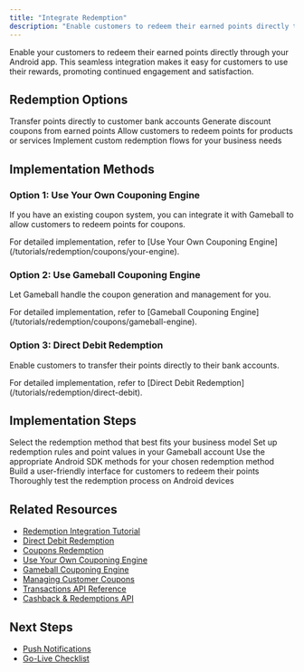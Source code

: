 ```yaml
---
title: "Integrate Redemption"
description: "Enable customers to redeem their earned points directly through your Android app"
---
```


Enable your customers to redeem their earned points directly through your Android app. This seamless integration makes it easy for customers to use their rewards, promoting continued engagement and satisfaction.

## Redemption Options

<CardGroup cols={2}>
  <Card title="Direct Debit Redemption" icon="credit-card" href="/tutorials/redemption/direct-debit">
    Transfer points directly to customer bank accounts
  </Card>

  <Card title="Coupon Redemption" icon="ticket" href="/tutorials/redemption/coupons/index">
    Generate discount coupons from earned points
  </Card>

  <Card title="Product Redemption" icon="gift">
    Allow customers to redeem points for products or services
  </Card>

  <Card title="Custom Redemption" icon="tag">
    Implement custom redemption flows for your business needs
  </Card>
</CardGroup>

## Implementation Methods

### Option 1: Use Your Own Couponing Engine

If you have an existing coupon system, you can integrate it with Gameball to allow customers to redeem points for coupons.

<Info>
For detailed implementation, refer to [Use Your Own Couponing Engine](/tutorials/redemption/coupons/your-engine).
</Info>

### Option 2: Use Gameball Couponing Engine

Let Gameball handle the coupon generation and management for you.

<Info>
For detailed implementation, refer to [Gameball Couponing Engine](/tutorials/redemption/coupons/gameball-engine).
</Info>

### Option 3: Direct Debit Redemption

Enable customers to transfer their points directly to their bank accounts.

<Info>
For detailed implementation, refer to [Direct Debit Redemption](/tutorials/redemption/direct-debit).
</Info>

## Implementation Steps

<Steps>
<Step title="Choose Redemption Method">
  Select the redemption method that best fits your business model
</Step>

<Step title="Configure Redemption Rules">
  Set up redemption rules and point values in your Gameball account
</Step>

<Step title="Integrate SDK Methods">
  Use the appropriate Android SDK methods for your chosen redemption method
</Step>

<Step title="Create User Interface">
  Build a user-friendly interface for customers to redeem their points
</Step>

<Step title="Test Redemption Flow">
  Thoroughly test the redemption process on Android devices
</Step>
</Steps>

## Related Resources

- [Redemption Integration Tutorial](/tutorials/redemption/index)
- [Direct Debit Redemption](/tutorials/redemption/direct-debit)
- [Coupons Redemption](/tutorials/redemption/coupons/index)
- [Use Your Own Couponing Engine](/tutorials/redemption/coupons/your-engine)
- [Gameball Couponing Engine](/tutorials/redemption/coupons/gameball-engine)
- [Managing Customer Coupons](/tutorials/managing-customers-coupons)
- [Transactions API Reference](/api-reference/transactions/transactions)
- [Cashback & Redemptions API](/api-reference/transactions/cashback-and-redemptions/index)

## Next Steps

- [Push Notifications](/installation-guide/android/push-notifications)
- [Go-Live Checklist](/installation-guide/android/go-live-checklist)
